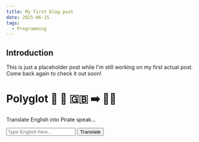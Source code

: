 ```yaml
---
title: My first blog post
date: 2025-06-15
tags:
  - Programming
---
```


## Introduction

This is just a placeholder post while I'm still working on my first actual post. Come back again to check it out soon!

<head>
  <link rel="stylesheet" href="https://pyscript.net/releases/2025.5.1/core.css" />
  <script type="module" src="https://pyscript.net/releases/2025.5.1/core.js"></script>
</head>

<body>
  <h1>Polyglot 🦜 💬 🇬🇧 ➡️ 🏴‍☠️</h1>
  <p>Translate English into Pirate speak...</p>
  <input type="text" name="english" id="english" placeholder="Type English here..." />
  <button py-click="translate_english">Translate</button>
  <div id="output"></div>
  <script type="py" src="/python/main.py" config="/python/pyscript.json"></script>
</body>
